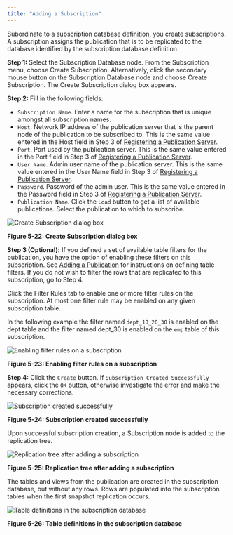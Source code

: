 ```yaml
---
title: "Adding a Subscription"
---
```


<div id="adding_subscription" class="registered_link"></div>

Subordinate to a subscription database definition, you create subscriptions. A subscription assigns the publication that is to be replicated to the database identified by the subscription database definition.

**Step 1:** Select the Subscription Database node. From the Subscription menu, choose Create Subscription. Alternatively, click the secondary mouse button on the Subscription Database node and choose Create Subscription. The Create Subscription dialog box appears.

**Step 2:** Fill in the following fields:

-   `Subscription Name`. Enter a name for the subscription that is unique amongst all subscription names.
-   `Host`. Network IP address of the publication server that is the parent node of the publication to be subscribed to. This is the same value entered in the Host field in Step 3 of [Registering a Publication Server](../02_creating_publication/01_registering_publication_server/#registering_publication_server).
-   `Port`. Port used by the publication server. This is the same value entered in the Port field in Step 3 of [Registering a Publication Server](../02_creating_publication/01_registering_publication_server/#registering_publication_server).
-   `User Name`. Admin user name of the publication server. This is the same value entered in the User Name field in Step 3 of [Registering a Publication Server](../02_creating_publication/01_registering_publication_server/#registering_publication_server).
-   `Password`. Password of the admin user. This is the same value entered in the Password field in Step 3 of [Registering a Publication Server](../02_creating_publication/01_registering_publication_server/#registering_publication_server).
-   `Publication Name`. Click the `Load` button to get a list of available publications. Select the publication to which to subscribe.

![Create Subscription dialog box](../../images/image84.png)

**Figure 5-22: Create Subscription dialog box**

**Step 3 (Optional):** If you defined a set of available table filters for the publication, you have the option of enabling these filters on this subscription. See [Adding a Publication](../02_creating_publication/03_adding_publication/#adding_publication) for instructions on defining table filters. If you do not wish to filter the rows that are replicated to this subscription, go to Step 4.

Click the Filter Rules tab to enable one or more filter rules on the subscription. At most one filter rule may be enabled on any given subscription table.

In the following example the filter named `dept_10_20_30` is enabled on the dept table and the filter named dept_30 is enabled on the `emp` table of this subscription.

![Enabling filter rules on a subscription](../../images/image85.png)

**Figure 5-23: Enabling filter rules on a subscription**

**Step 4:** Click the `Create` button. If `Subscription Created Successfully` appears, click the `OK` button, otherwise investigate the error and make the necessary corrections.

![Subscription created successfully](../../images/image86.png)

**Figure 5-24: Subscription created successfully**

Upon successful subscription creation, a Subscription node is added to the replication tree.

![Replication tree after adding a subscription](../../images/image87.png)

**Figure 5-25: Replication tree after adding a subscription**

The tables and views from the publication are created in the subscription database, but without any rows. Rows are populated into the subscription tables when the first snapshot replication occurs.

![Table definitions in the subscription database](../../images/image88.png)

**Figure 5-26: Table definitions in the subscription database**

